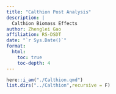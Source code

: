 ```yaml
---
title: "Calthion Post Analysis"
description: |
  Calthion Biomass Effects
author: Zhenglei Gao
affiliation: RS-DSDT
date: "`r Sys.Date()`"
format:
  html:
    toc: true
    toc-depth: 4
---
```



```r
here::i_am("./Calthion.qmd")
list.dirs("../Calthion",recursive = F)
```

```r

```

